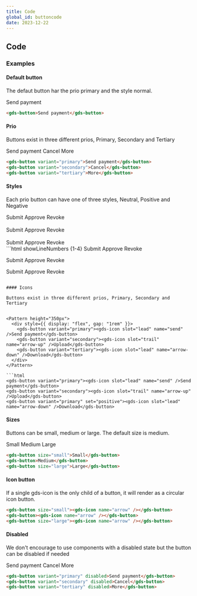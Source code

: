 ```yaml
---
title: Code
global_id: buttoncode
date: 2023-12-22
---
```


## Code

### Examples

#### Default button

The defaut button har the prio primary and the style normal.

<Pattern height="350px">
  <gds-button>Send payment</gds-button>
</Pattern>

```html
<gds-button>Send payment</gds-button>
```

#### Prio

Buttons exist in three different prios, Primary, Secondary and Tertiary

<Pattern height="350px">
  <div style={{ display: "flex", gap: "1rem" }}>
    <gds-button variant="primary">Send payment</gds-button>
    <gds-button variant="secondary">Cancel</gds-button>
    <gds-button variant="tertiary">More</gds-button>
  </div>
</Pattern>

```html
<gds-button variant="primary">Send payment</gds-button>
<gds-button variant="secondary">Cancel</gds-button>
<gds-button variant="tertiary">More</gds-button>
```

#### Styles

Each prio button can have one of three styles, Neutral, Positive and Negative

<Pattern height="350px">
  <div style={{ display: "flex", gap: "1rem" }}>
    <gds-button set="neutral">Submit</gds-button>
    <gds-button set="positive">Approve</gds-button>
    <gds-button set="negative">Revoke</gds-button>
  </div>
  <br />
  <div style={{ display: "flex", gap: "1rem" }}>
    <gds-button variant="secondary" set="neutral">Submit</gds-button>
    <gds-button variant="secondary" set="positive">Approve</gds-button>
    <gds-button variant="secondary" set="negative">Revoke</gds-button>
  </div>
  <br />
  <div style={{ display: "flex", gap: "1rem" }}>
    <gds-button variant="tertiary" set="neutral">Submit</gds-button>
    <gds-button variant="tertiary" set="positive">Approve</gds-button>
    <gds-button variant="tertiary" set="negative">Revoke</gds-button>
  </div>
</Pattern>
```html showLineNumbers {1-4}
<!-- Primary -->
<gds-button set="neutral">Submit</gds-button>
<gds-button set="positive">Approve</gds-button>
<gds-button set="negative">Revoke</gds-button>

<!-- Secondary -->
<gds-button variant="secondary" set="neutral">Submit</gds-button>
<gds-button variant="secondary" set="positive">Approve</gds-button>
<gds-button variant="secondary" set="negative">Revoke</gds-button>

<!-- Tertiary -->
<gds-button variant="tertiary" set="neutral">Submit</gds-button>
<gds-button variant="tertiary" set="positive">Approve</gds-button>
<gds-button variant="tertiary" set="negative">Revoke</gds-button>
````

#### Icons

Buttons exist in three different prios, Primary, Secondary and Tertiary


<Pattern height="350px">
  <div style={{ display: "flex", gap: "1rem" }}>
    <gds-button variant="primary"><gds-icon slot="lead" name="send" />Send payment</gds-button>
    <gds-button variant="secondary"><gds-icon slot="trail" name="arrow-up" />Upload</gds-button>
    <gds-button variant="tertiary"><gds-icon slot="lead" name="arrow-down" />Download</gds-button>
  </div>
</Pattern>

```html
<gds-button variant="primary"><gds-icon slot="lead" name="send" />Send payment</gds-button>
<gds-button variant="secondary"><gds-icon slot="trail" name="arrow-up" />Upload</gds-button>
<gds-button variant="primary" set="positive"><gds-icon slot="lead" name="arrow-down" />Download</gds-button>
````

#### Sizes

Buttons can be small, medium or large. The default size is medium.

<Pattern height="350px">
  <div style={{ display: "flex", gap: "1rem" }}>
    <gds-button size="small">Small</gds-button>
    <gds-button>Medium</gds-button>
    <gds-button size="large">Large</gds-button>
  </div>
</Pattern>

```html
<gds-button size="small">Small</gds-button>
<gds-button>Medium</gds-button>
<gds-button size="large">Large</gds-button>
```

#### Icon button

If a single gds-icon is the only child of a button, it will render as a circular icon button.

<Pattern height="350px">
  <div style={{ display: "flex", gap: "1rem" }}>
    <gds-button size="small"><gds-icon name="arrow" /></gds-button>
    <gds-button><gds-icon name="arrow" /></gds-button>
    <gds-button size="large"><gds-icon name="arrow" /></gds-button>
  </div>
</Pattern>

```html
<gds-button size="small"><gds-icon name="arrow" /></gds-button>
<gds-button><gds-icon name="arrow" /></gds-button>
<gds-button size="large"><gds-icon name="arrow" /></gds-button>
```

#### Disabled

We don't encourage to use components with a disabled state but the button can be disabled if needed

<Pattern height="350px">
  <div style={{ display: "flex", gap: "1rem" }}>
    <gds-button variant="primary" disabled>Send payment</gds-button>
    <gds-button variant="secondary" disabled>Cancel</gds-button>
    <gds-button variant="tertiary" disabled>More</gds-button>
  </div>
</Pattern>

```html
<gds-button variant="primary" disabled>Send payment</gds-button>
<gds-button variant="secondary" disabled>Cancel</gds-button>
<gds-button variant="tertiary" disabled>More</gds-button>
```